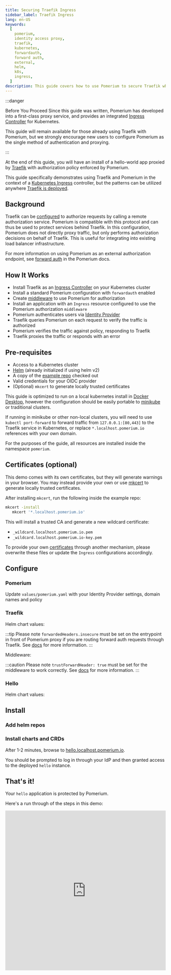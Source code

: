 ```yaml
---
title: Securing Traefik Ingress
sidebar_label: Traefik Ingress
lang: en-US
keywords:
  [
    pomerium,
    identity access proxy,
    traefik,
    kubernetes,
    forwardauth,
    forward auth,
    external,
    helm,
    k8s,
    ingress,
  ]
description: This guide covers how to use Pomerium to secure Traefik when used as a Kubernetes Ingress Controller
---
```



:::danger

Before You Proceed Since this guide was written, Pomerium has developed into a first-class proxy service, and provides an integrated [Ingress Controller](/docs/deploying/k8s/ingress) for Kubernetes.

This guide will remain available for those already using Traefik with Pomerium, but we strongly encourage new users to configure Pomerium as the single method of authentication and proxying.

:::

At the end of this guide, you will have an install of a hello-world app proxied by [Traefik](https://containo.us/traefik/) with authorization policy enforced by Pomerium.

This guide specifically demonstrates using Traefik and Pomerium in the context of a [Kubernetes Ingress](https://docs.traefik.io/providers/kubernetes-ingress/) controller, but the patterns can be utilized anywhere [Traefik is deployed](https://docs.traefik.io/providers/overview/).

## Background

Traefik can be [configured](https://docs.traefik.io/middlewares/forwardauth/) to authorize requests by calling a remote authorization service. Pomerium is compatible with this protocol and can thus be used to protect services behind Traefik. In this configuration, Pomerium does not directly proxy traffic, but only performs authorization decisions on behalf of Traefik. This is useful for integrating into existing load balancer infrastructure.

For more information on using Pomerium as an external authorization endpoint, see [forward auth](https://www.pomerium.com/reference/#forward-auth) in the Pomerium docs.

## How It Works

- Install Traefik as an [Ingress Controller](https://kubernetes.io/docs/concepts/services-networking/ingress/) on your Kubernetes cluster
- Install a standard Pomerium configuration with `forwardauth` enabled
- Create [middleware](https://docs.traefik.io/middlewares/forwardauth/#configuration-examples) to use Pomerium for authorization
- Install an application with an `Ingress` resource configured to use the Pomerium authorization `middleware`
- Pomerium authenticates users via [Identity Provider](https://www.pomerium.com/docs/identity-providers/)
- Traefik queries Pomerium on each request to verify the traffic is authorized
- Pomerium verifies the traffic against policy, responding to Traefik
- Traefik proxies the traffic or responds with an error

## Pre-requisites

- Access to a Kubernetes cluster
- [Helm](https://helm.sh/) (already initialized if using helm v2)
- A copy of the [example repo](https://github.com/pomerium/pomerium/tree/main/examples/traefik-ingress) checked out
- Valid credentials for your OIDC provider
- (Optional) `mkcert` to generate locally trusted certificates

This guide is optimized to run on a local kubernetes install in [Docker Desktop](https://www.docker.com/products/docker-desktop), however the configuration should be easily portable to [minikube](https://kubernetes.io/docs/tutorials/hello-minikube/) or traditional clusters.

If running in minikube or other non-local clusters, you will need to use `kubectl port-forward` to forward traffic from `127.0.0.1:[80,443]` to the Traefik service in Kubernetes, or replace `*.localhost.pomerium.io` references with your own domain.

For the purposes of the guide, all resources are installed inside the namespace `pomerium`.

## Certificates (optional)

This demo comes with its own certificates, but they will generate warnings in your browser. You may instead provide your own or use [mkcert](https://github.com/FiloSottile/mkcert) to generate locally trusted certificates.

After installing `mkcert`, run the following inside the example repo:

```bash
mkcert -install
   mkcert '*.localhost.pomerium.io'
```

This will install a trusted CA and generate a new wildcard certificate:

- `_wildcard.localhost.pomerium.io.pem`
- `_wildcard.localhost.pomerium.io-key.pem`

To provide your own [certificates](https://www.pomerium.com/reference/#certificates) through another mechanism, please overwrite these files or update the `Ingress` configurations accordingly.

## Configure

### Pomerium

Update `values/pomerium.yaml` with your Identity Provider settings, domain names and policy

<PomeriumValues />

### Traefik

Helm chart values:

<TraefikValues />

:::tip Please note `forwardedHeaders.insecure` must be set on the entrypoint in front of Pomerium proxy if you are routing forward auth requests through Traefik. See [docs](https://docs.traefik.io/routing/entrypoints/#forwarded-headers) for more information. :::

Middleware:

<Middleware />

:::caution Please note `trustForwardHeader: true` must be set for the middleware to work correctly. See [docs](https://docs.traefik.io/middlewares/forwardauth/#trustforwardheader) for more information. :::

### Hello

Helm chart values:

<HelloValues />

## Install

### Add helm repos

<AddRepos />

### Install charts and CRDs

<Install />

After 1-2 minutes, browse to [hello.localhost.pomerium.io](https://hello.localhost.pomerium.io).

You should be prompted to log in through your IdP and then granted access to the deployed `hello` instance.

## That's it!

Your `hello` application is protected by Pomerium.

Here's a run through of the steps in this demo:

<iframe
  width="100%"
  height="500"
  src="https://www.youtube.com/embed/wrvNV9fP5hw?rel=0"
  frameborder="0"
  allow="accelerometer; clipboard-write; encrypted-media; gyroscope; picture-in-picture"
  allowFullScreen></iframe>
